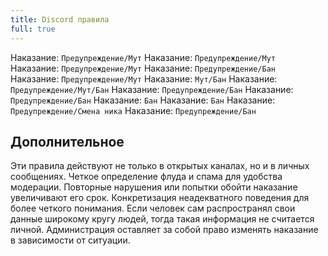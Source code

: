 ```yaml
---
title: Discord правила
full: true
---
```



<Callout title="Пункт 1.1 - Запрещен Флуд, спам, капс, оффтоп, злоупотребление шрифтами в любом его проявлении.">
    Наказание: <Code color="warning">Предупреждение/Мут</Code>
</Callout>

<Callout title="Пункт 1.2 - Запрещено неадекватное, токсичное поведение по отношению к участникам сервера.">
    Наказание: <Code color="warning">Предупреждение/Мут</Code>
</Callout>

<Callout title="Пункт 1.3 - Запрещено попрошайничество игровых или материальных ценностей.">
    Наказание: <Code color="warning">Предупреждение/Мут</Code>
</Callout>

<Callout title="Пункт 1.4 - Запрещены деструктивные действия по отношению к серверу: неконструктивная критика администрации, призывы покинуть сервер или любые способы, способные привести к помехам в процессе развития сервера.">
    Наказание: <Code color="danger">Предупреждение/Бан</Code>
</Callout>

<Callout title="Пункт 1.5 - Запрещены оскорбления, дискриминация, провокация, пропаганда, а так же угрозы любого типа.">
    Наказание: <Code color="warning">Предупреждение/Мут</Code>
</Callout>

<Callout title="Пункт 1.6 - Запрещено разжигать национальную рознь, дискриминацию, конфликты на политической почве, враждебность к любым религиозным группам и людям с ограниченными возможностями.">
    Наказание: <Code color="danger">Мут/Бан</Code>
</Callout>

<Callout title="Пункт 1.7 - Запрещен обход наказаний с помощью багоюзерства, абуз и другие типы.">
    Наказание: <Code color="warning">Предупреждение/Мут/Бан</Code>
</Callout>

<Callout title="Пункт 2.1 - Запрещено использование другой учётной записи, для избежания наложенных наказаний.">
    Наказание: <Code color="danger">Предупреждение/Бан</Code>
</Callout>

<Callout title="Пункт 2.2 - Запрещено предлагать покупку/продажу, а также обмен любых материальных вещей.">
    Наказание: <Code color="danger">Предупреждение/Бан</Code>
</Callout>

<Callout title="Пункт 2.3 - Запрещена реклама сторонних проектов, социальных сетей, продукции.">
    Наказание: <Code color="danger">Бан</Code>
</Callout>

<Callout title="Пункт 2.4 - Запрещено распространение личных данных, вредоносного ПО участникам сервера.">
    Наказание: <Code color="danger">Бан</Code>
</Callout>

<Callout title="Пункт 2.5 - Запрещено копировать профили, а также ставить оскорбительные или провокационные никнеймы/статусы/аватары и выдавать себя за другую личность.">
    Наказание: <Code color="warning">Предупреждение/Смена ника</Code>
</Callout>

<Callout title="Пункт 2.6 - Запрещено использование багов, недочётов, помеха работе администрации сервера.">
    Наказание: <Code color="danger">Предупреждение/Бан</Code>
</Callout>

## Дополнительное

<Callout type="error" title="1. Пункты 2.2, 2.3, 2.4, 1.4, 1.5 распространяются на личные сообщения всех участников сервера.">
    Эти правила действуют не только в открытых каналах, но и в личных сообщениях.
</Callout>

<Callout type="error" title="2. Флуд, капс считается от 9 символов, а также спам от трёх одинаковых сообщений.">
    Четкое определение флуда и спама для удобства модерации.
</Callout>

<Callout type="error" title="3. За рецидив нарушений, а также их обход, вы получите удвоенное наказание.">
    Повторные нарушения или попытки обойти наказание увеличивают его срок.
</Callout>

<Callout type="error" title="4. Неадекватное поведение - массовые оскорбления, злоупотребление нецензурной лексикой.">
    Конкретизация неадекватного поведения для более четкого понимания.
</Callout>

<Callout type="error" title="5. Личная информация - полный адрес проживания, документы, фотографии, номер телефона, переписки.">
    Если человек сам распространял свои данные широкому кругу людей, тогда такая информация не считается личной.
</Callout>

<Callout type="error" title="6. Администрация может выдать вам совсем другое наказание.">
    Администрация оставляет за собой право изменять наказание в зависимости от ситуации.
</Callout>
